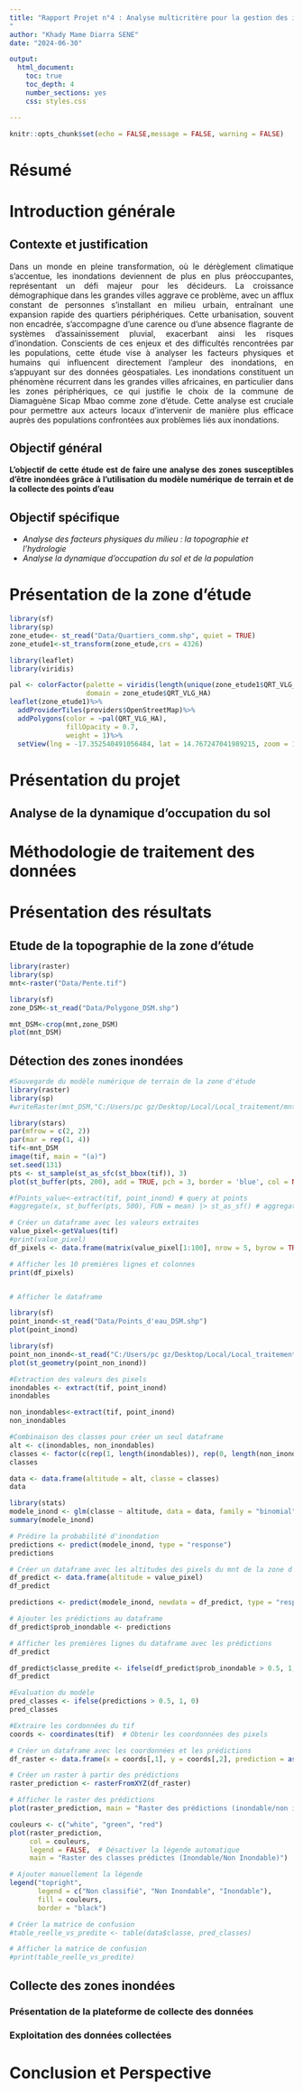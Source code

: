 ```yaml
---
title: "Rapport Projet n°4 : Analyse multicritère pour la gestion des inondations au Sénégal : cas de la Commune de Diamaguene Sicap Mbao
"
author: "Khady Mame Diarra SENE"
date: "2024-06-30"

output:
  html_document:
    toc: true
    toc_depth: 4
    number_sections: yes
    css: styles.css

---
```




```r
knitr::opts_chunk$set(echo = FALSE,message = FALSE, warning = FALSE)
```

# Résumé #

# Introduction générale #
## Contexte et justification ##

<div style="text-align: justify;">

Dans un monde en pleine transformation, où le dérèglement climatique s'accentue, les inondations deviennent de plus en plus préoccupantes, représentant un défi majeur pour les décideurs. La croissance démographique dans les grandes villes aggrave ce problème, avec un afflux constant de personnes s'installant en milieu urbain, entraînant une expansion rapide des quartiers périphériques. Cette urbanisation, souvent non encadrée, s'accompagne d'une carence ou d'une absence flagrante de systèmes d'assainissement pluvial, exacerbant ainsi les risques d'inondation. Conscients de ces enjeux et des difficultés rencontrées par les populations, cette étude vise à analyser les facteurs physiques et humains qui influencent directement l'ampleur des inondations, en s'appuyant sur des données géospatiales. Les inondations constituent un phénomène récurrent dans les grandes villes africaines, en particulier dans les zones périphériques, ce qui justifie le choix de la commune de Diamaguène Sicap Mbao comme zone d'étude. Cette analyse est cruciale pour permettre aux acteurs locaux d'intervenir de manière plus efficace auprès des populations confrontées aux problèmes liés aux inondations.

</div>

## Objectif général ##
<div style="text-align: justify;">
**L’objectif de cette étude est de faire une
analyse des zones susceptibles d’être inondées grâce à l’utilisation du modèle
numérique de terrain et de la collecte des points d’eau**
</div>

## Objectif spécifique ##
- *Analyse des facteurs physiques du milieu : la topographie et l’hydrologie*
- *Analyse la dynamique d’occupation du sol et de la population*

# Présentation de la zone d'étude #

```r
library(sf)
library(sp)
zone_etude<- st_read("Data/Quartiers_comm.shp", quiet = TRUE)
zone_etude1<-st_transform(zone_etude,crs = 4326)
```


```r
library(leaflet)
library(viridis)

pal <- colorFactor(palette = viridis(length(unique(zone_etude1$QRT_VLG_HA))), 
                   domain = zone_etude$QRT_VLG_HA)
leaflet(zone_etude1)%>%
  addProviderTiles(providers$OpenStreetMap)%>%
  addPolygons(color = ~pal(QRT_VLG_HA),
              fillOpacity = 0.7,
              weight = 1)%>%
  setView(lng = -17.352540491056484, lat = 14.767247041989215, zoom = 12)
```
# Présentation du projet #


## Analyse de la dynamique d'occupation du sol ##

# Méthodologie de traitement des données #

# Présentation des résultats #

## Etude de la topographie de la zone d'étude ##
```r
library(raster)
library(sp)
mnt<-raster("Data/Pente.tif")
```

```r
library(sf)
zone_DSM<-st_read("Data/Polygone_DSM.shp")
```

```r
mnt_DSM<-crop(mnt,zone_DSM)
plot(mnt_DSM)
```


## Détection des zones inondées ##
```r
#Sauvegarde du modèle numérique de terrain de la zone d'étude
library(raster)
library(sp)
#writeRaster(mnt_DSM,"C:/Users/pc gz/Desktop/Local/Local_traitement/mnt_zone.tif",format="GTiff",overwrite=TRUE)
```

```r
library(stars)
par(mfrow = c(2, 2))
par(mar = rep(1, 4))
tif<-mnt_DSM
image(tif, main = "(a)")
set.seed(131)
pts <- st_sample(st_as_sfc(st_bbox(tif)), 3)
plot(st_buffer(pts, 200), add = TRUE, pch = 3, border = 'blue', col = NA, lwd = 2)
```

```r
#fPoints_value<-extract(tif, point_inond) # query at points
#aggregate(x, st_buffer(pts, 500), FUN = mean) |> st_as_sf() # aggregate over circles
```

```r
# Créer un dataframe avec les valeurs extraites
value_pixel<-getValues(tif)
#print(value_pixel)
df_pixels <- data.frame(matrix(value_pixel[1:100], nrow = 5, byrow = TRUE))

# Afficher les 10 premières lignes et colonnes
print(df_pixels)


# Afficher le dataframe

```
```r
library(sf)
point_inond<-st_read("Data/Points_d'eau_DSM.shp")
plot(point_inond)
```
```r
library(sf)
point_non_inond<-st_read("C:/Users/pc gz/Desktop/Local/Local_traitement/Data/Point_Alt.shp")
plot(st_geometry(point_non_inond))
```

```r
#Extraction des valeurs des pixels
inondables <- extract(tif, point_inond)
inondables
```

```r
non_inondables<-extract(tif, point_inond)
non_inondables
```

```r
#Combinaison des classes pour créer un seul dataframe
alt <- c(inondables, non_inondables)
classes <- factor(c(rep(1, length(inondables)), rep(0, length(non_inondables))))
classes
```

```r
data <- data.frame(altitude = alt, classe = classes)
data
```

```r
library(stats)
modele_inond <- glm(classe ~ altitude, data = data, family = "binomial")
summary(modele_inond)
```
```r
# Prédire la probabilité d'inondation
predictions <- predict(modele_inond, type = "response")
predictions
```
```r
# Créer un dataframe avec les altitudes des pixels du mnt de la zone d'étude
df_predict <- data.frame(altitude = value_pixel)
df_predict
```

```r
predictions <- predict(modele_inond, newdata = df_predict, type = "response")
```

```r
# Ajouter les prédictions au dataframe
df_predict$prob_inondable <- predictions

# Afficher les premières lignes du dataframe avec les prédictions
df_predict
```
```r
df_predict$classe_predite <- ifelse(df_predict$prob_inondable > 0.5, 1, 0)
df_predict
```
```r
#Evaluation du modèle
pred_classes <- ifelse(predictions > 0.5, 1, 0)
pred_classes
```

```r
#Extraire les cordonnées du tif
coords <- coordinates(tif)  # Obtenir les coordonnées des pixels
```


```r
# Créer un dataframe avec les coordonnées et les prédictions
df_raster <- data.frame(x = coords[,1], y = coords[,2], prediction = as.numeric(predictions))

```

```r
# Créer un raster à partir des prédictions
raster_prediction <- rasterFromXYZ(df_raster)
```

```r
# Afficher le raster des prédictions
plot(raster_prediction, main = "Raster des prédictions (inondable/non inondable)")
```

```r
couleurs <- c("white", "green", "red")
plot(raster_prediction, 
     col = couleurs, 
     legend = FALSE,  # Désactiver la légende automatique
     main = "Raster des classes prédictes (Inondable/Non Inondable)")

# Ajouter manuellement la légende
legend("topright", 
       legend = c("Non classifié", "Non Inondable", "Inondable"), 
       fill = couleurs, 
       border = "black")
```

```r
# Créer la matrice de confusion
#table_reelle_vs_predite <- table(data$classe, pred_classes)

# Afficher la matrice de confusion
#print(table_reelle_vs_predite)
```

## Collecte des zones inondées ##

### Présentation de la plateforme de collecte des données ###

### Exploitation des données collectées ###

# Conclusion et Perspective #


